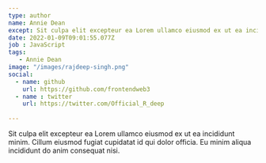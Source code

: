 ```yaml
---
type: author
name: Annie Dean
except: Sit culpa elit excepteur ea Lorem ullamco eiusmod ex ut ea incididunt minim. Cillum eiusmod fugiat cupidatat.
date: 2022-01-09T09:01:55.077Z
job : JavaScript 
tags: 
   - Annie Dean
image: "/images/rajdeep-singh.png"
social:
  - name: github
    url: https://github.com/frontendweb3
  - name : twitter
    url: https://twitter.com/Official_R_deep
  
---
```


Sit culpa elit excepteur ea Lorem ullamco eiusmod ex ut ea incididunt minim. Cillum eiusmod fugiat cupidatat id qui dolor officia. Eu minim aliqua incididunt do anim consequat nisi.


